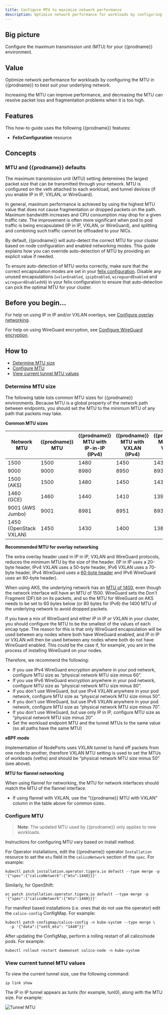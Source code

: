 ```yaml
---
title: Configure MTU to maximize network performance
description: Optimize network performance for workloads by configuring the MTU in Calico to best suit your underlying network.
---
```



## Big picture

Configure the maximum transmission unit (MTU) for your {{prodname}} environment.

## Value

Optimize network performance for workloads by configuring the MTU in {{prodname}} to best suit your underlying network.

Increasing the MTU can improve performance, and decreasing the MTU can resolve packet loss and fragmentation problems when it is too high.

## Features

This how-to guide uses the following {{prodname}} features:

- **FelixConfiguration** resource

## Concepts

### MTU and {{prodname}} defaults

The maximum transmission unit (MTU) setting determines the largest packet size that can be transmitted through your network. MTU is configured on the veth attached to each workload, and tunnel devices (if you enable IP in IP, VXLAN, or WireGuard).

In general, maximum performance is achieved by using the highest MTU value that does not cause fragmentation or dropped packets on the path. Maximum bandwidth increases and CPU consumption may drop for a given traffic rate. The improvement is often more significant when pod to pod traffic is being encapsulated (IP in IP, VXLAN, or WireGuard), and splitting and combining such traffic cannot be offloaded to your NICs.

By default, {{prodname}} will auto-detect the correct MTU for your cluster based on node configuration and enabled networking modes. This guide explains how you can override auto-detection
of MTU by providing an explicit value if needed.

To ensure auto-detection of MTU works correctly, make sure that the correct encapsulation modes are set in your [felix configuration](../../reference/resources/felixconfig.mdx). Disable any unused encapsulations (`vxlanEnabled`, `ipipEnabled`, `wireguardEnabled` and `wireguardEnabledV6`) in your felix configuration to ensure that auto-detection can pick the optimal MTU for your cluster.

## Before you begin...

For help on using IP in IP and/or VXLAN overlays, see [Configure overlay networking](vxlan-ipip.mdx).

For help on using WireGuard encryption, see [Configure WireGuard encryption](../../security/encrypt-cluster-pod-traffic.mdx).

## How to

- [Determine MTU size](#determine-mtu-size)
- [Configure MTU](#configure-mtu)
- [View current tunnel MTU values](#view-current-tunnel-mtu-values)

### Determine MTU size

The following table lists common MTU sizes for {{prodname}} environments. Because MTU is a global property of the network path between endpoints, you should set the MTU to the minimum MTU of any path that packets may take.

**Common MTU sizes**

| Network MTU            | {{prodname}} MTU | {{prodname}} MTU with IP-in-IP (IPv4) | {{prodname}} MTU with VXLAN (IPv4) | {{prodname}} MTU with VXLAN (IPv6) | {{prodname}} MTU with WireGuard (IPv4) | {{prodname}} MTU with WireGuard (IPv6) |
| ---------------------- | ---------------- | ------------------------------------- | ---------------------------------- | ---------------------------------- | -------------------------------------- | -------------------------------------- |
| 1500                   | 1500             | 1480                                  | 1450                               | 1430                               | 1440                                   | 1420                                   |
| 9000                   | 9000             | 8980                                  | 8950                               | 8930                               | 8940                                   | 8920                                   |
| 1500 (AKS)             | 1500             | 1480                                  | 1450                               | 1430                               | 1340                                   | 1320                                   |
| 1460 (GCE)             | 1460             | 1440                                  | 1410                               | 1390                               | 1400                                   | 1380                                   |
| 9001 (AWS Jumbo)       | 9001             | 8981                                  | 8951                               | 8931                               | 8941                                   | 8921                                   |
| 1450 (OpenStack VXLAN) | 1450             | 1430                                  | 1400                               | 1380                               | 1390                                   | 1370                                   |

**Recommended MTU for overlay networking**

The extra overlay header used in IP in IP, VXLAN and WireGuard protocols, reduces the minimum MTU by the size of the header. (IP in IP uses a 20-byte header, IPv4 VXLAN uses a 50-byte header, IPv6 VXLAN uses a 70-byte header, IPv4 WireGuard uses a [60-byte header](https://lists.zx2c4.com/pipermail/wireguard/2017-December/002201.html) and IPv6 WireGuard uses an 80-byte header).

When using AKS, the underlying network has an [MTU of 1400](https://docs.microsoft.com/en-us/azure/virtual-network/virtual-network-tcpip-performance-tuning#azure-and-vm-mtu), even though the network interface will have an MTU of 1500.
WireGuard sets the Don't Fragment (DF) bit on its packets, and so the MTU for WireGuard on AKS needs to be set to 60 bytes below (or 80 bytes for IPv6) the 1400 MTU of the underlying network to avoid dropped packets.

If you have a mix of WireGuard and either IP in IP or VXLAN in your cluster, you should configure the MTU to be the smallest of the values of each encap type. The reason for this is that only WireGuard encapsulation will be used between any nodes where both have WireGuard enabled, and IP in IP or VXLAN will then be used between any nodes where both do not have WireGuard enabled. This could be the case if, for example, you are in the process of installing WireGuard on your nodes.

Therefore, we recommend the following:

- If you use IPv4 WireGuard encryption anywhere in your pod network, configure MTU size as “physical network MTU size minus 60”.
- If you use IPv6 WireGuard encryption anywhere in your pod network, configure MTU size as “physical network MTU size minus 80”.
- If you don't use WireGuard, but use IPv4 VXLAN anywhere in your pod network, configure MTU size as “physical network MTU size minus 50”.
- If you don't use WireGuard, but use IPv6 VXLAN anywhere in your pod network, configure MTU size as “physical network MTU size minus 70”.
- If you don't use WireGuard, but use only IP in IP, configure MTU size as “physical network MTU size minus 20”
- Set the workload endpoint MTU and the tunnel MTUs to the same value (so all paths have the same MTU)

**eBPF mode**

Implementation of NodePorts uses VXLAN tunnel to hand off packets from one node to another, therefore VXLAN MTU setting
is used to set the MTUs of workloads (veths) and should be “physical network MTU size minus 50” (see above).

**MTU for flannel networking**

When using flannel for networking, the MTU for network interfaces should match the MTU of the flannel interface.

- If using flannel with VXLAN, use the “{{prodname}} MTU with VXLAN” column in the table above for common sizes.

### Configure MTU

> **Note**: The updated MTU used by {{prodname}} only applies to new workloads.

Instructions for configuring MTU vary based on install method.

<Tabs>
<TabItem label="Operator" value="Operator-0">

For Operator installations, edit the {{prodname}} operator `Installation` resource to set the `mtu`
field in the `calicoNetwork` section of the `spec`. For example:

```bash-plain-text
kubectl patch installation.operator.tigera.io default --type merge -p '{"spec":{"calicoNetwork":{"mtu":1440}}}'
```

Similarly, for OpenShift:

```bash-plain-text
oc patch installation.operator.tigera.io default --type merge -p '{"spec":{"calicoNetwork":{"mtu":1440}}}'
```

</TabItem>
<TabItem label="Manifest" value="Manifest-1">

For manifest based installations (i.e. ones that do not use the operator) edit the `calico-config` ConfigMap. For example:

```bash-plain-text
kubectl patch configmap/calico-config -n kube-system --type merge \
  -p '{"data":{"veth_mtu": "1440"}}'
```

After updating the ConfigMap, perform a rolling restart of all calico/node pods. For example:

```bash-plain-text
kubectl rollout restart daemonset calico-node -n kube-system
```

</TabItem>
</Tabs>

### View current tunnel MTU values

To view the current tunnel size, use the following command:

`ip link show`

The IP in IP tunnel appears as tunlx (for example, tunl0), along with the MTU size. For example:

![Tunnel MTU](/img/calico/v3.24/tunnel.png)
